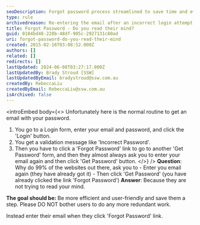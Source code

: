 ```yaml
---
seoDescription: Forgot password process streamlined to save time and effort by auto-filling email address after incorrect login attempts.
type: rule
archivedreason: Re-entering the email after an incorrect login attempt and when proceeding to the "Forgot Password" screen is a good security practice in the password reset process. It helps ensure the customer's information remains secure.
title: Forgot Password - Do you read their mind?
guid: 0104bd48-220b-48df-905c-2927131c80ad
uri: forgot-password-do-you-read-their-mind
created: 2015-02-16T03:08:52.000Z
authors: []
related: []
redirects: []
lastUpdated: 2024-06-08T03:27:17.000Z
lastUpdatedBy: Brady Stroud [SSW]
lastUpdatedByEmail: bradystroud@ssw.com.au
createdBy: RebeccaLiu
createdByEmail: RebeccaLiu@ssw.com.au
isArchived: false
---
```


<introEmbed
  body={<>
Unfortunately here is the normal routine to get an email with your password.

1. You go to a Login form, enter your email and password,
   and click the 'Login' button.
2. You get a validation message like 'Incorrect Password'.
3. Then you have to click a 'Forgot Password' link to go to
   another 'Get Password' form, and then they almost always ask
   you to enter your email again and then click 'Get Password'
   button.
  </>}
/>
**Question**: Why do 99% of the websites out there, ask you to - Enter you email again (they have already got it) - Then click 'Get Password' (you have already clicked the link 'Forgot Password')
**Answer**: Because they are not trying to read your mind.

**The goal should be:**
Be more efficient and user-friendly and save them a step. Please DO NOT bother users to do any more redundant work.

Instead enter their email when they click 'Forgot Password' link.
